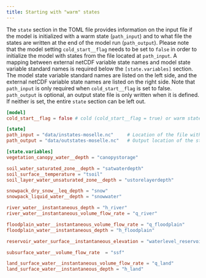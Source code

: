 ```yaml
---
title: Starting with "warm" states
---
```


The `state` section in the TOML file provides information on the input file if the model is
initialized with a warm state (`path_input`) and to what file the states are written at the
end of the model run (`path_output`). Please note that the model setting `cold_start__flag`
needs to be set to `false` in order to initialize the model with states from the file
located at `path_input`. A mapping between external netCDF variable state names and model
state variable standard names is required below the `[state.variables]` section. The model
state variable standard names are listed on the left side, and the external netCDF variable
state names are listed on the right side. Note that `path_input` is only required when
`cold_start__flag` is set to false. `path_output` is optional, an output state file is only
written when it is defined. If neither is set, the entire `state` section can be left out.

```toml
[model]
cold_start__flag = false # cold (cold_start__flag = true) or warm state (cold_start__flag = false), default is true

[state]
path_input = "data/instates-moselle.nc"     # Location of the file with the input states
path_output = "data/outstates-moselle.nc"   # Output location of the states after the model run

[state.variables]
vegetation_canopy_water__depth = "canopystorage"

soil_water_saturated_zone__depth = "satwaterdepth"
soil_surface__temperature = "tsoil"
soil_layer_water_unsaturated_zone__depth = "ustorelayerdepth"

snowpack_dry_snow__leq_depth = "snow"
snowpack_liquid_water__depth = "snowwater"

river_water__instantaneous_depth = "h_river"
river_water__instantaneous_volume_flow_rate = "q_river"

floodplain_water__instantaneous_volume_flow_rate = "q_floodplain"
floodplain_water__instantaneous_depth = "h_floodplain"

reservoir_water_surface__instantaneous_elevation = "waterlevel_reservoir"

subsurface_water__volume_flow_rate  = "ssf"

land_surface_water__instantaneous_volume_flow_rate = "q_land"
land_surface_water__instantaneous_depth = "h_land"
```